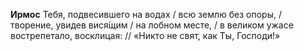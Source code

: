 **Ирмос** Тебя, подвесившего на водах / всю землю без опоры, / творение, увидев вися́щим / на лобном месте, / в великом ужасе вострепетало, восклицая: // «Никто не свят, как Ты, Господи!»
